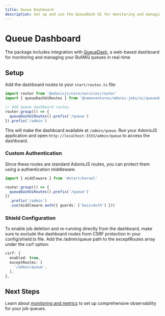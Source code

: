 ```yaml
---
title: Queue Dashboard
description: Set up and use the QueueDash UI for monitoring and managing your job queues
---
```


# Queue Dashboard

The package includes integration with [QueueDash](https://www.queuedash.com/), a web-based dashboard for monitoring and managing your BullMQ queues in real-time

## Setup

Add the dashboard routes to your `start/routes.ts` file:

```typescript
import router from '@adonisjs/core/services/router'
import { queueDashUiRoutes } from '@nemoventures/adonis-jobs/ui/queuedash'

// Add queue dashboard routes
router.group(() => {
  queueDashUiRoutes().prefix('/queue')
}).prefix('/admin')
```

This will make the dashboard available at `/admin/queue`. Run your AdonisJS application and open `http://localhost:3333/admin/queue` to access the dashboard.

### Custom Authentication

Since these routes are standard AdonisJS routes, you can protect them using a authentication middleware.

```typescript
import { middleware } from '#start/kernel'

router.group(() => {
  queueDashUiRoutes().prefix('/queue')
})
  .prefix('/admin')
  .use(middleware.auth({ guards: ['basicAuth'] }))
```

### Shield Configuration

To enable job deletion and re-running directly from the dashboard, make sure to exclude the dashboard routes from CSRF protection in your config/shield.ts file. Add the /admin/queue path to the exceptRoutes array under the csrf option:

```typescript
csrf: {
  enabled: true,
  exceptRoutes: [
    '/admin/queue',
  ],
},
```

## Next Steps

Learn about [monitoring and metrics](/guides/observability.mdx) to set up comprehensive observability for your job queues.
